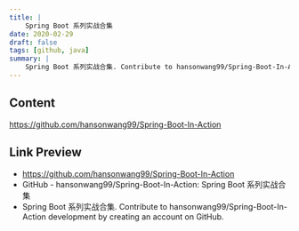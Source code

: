 ```yaml
---
title: |
    Spring Boot 系列实战合集
date: 2020-02-29
draft: false
tags: [github, java]
summary: |
    Spring Boot 系列实战合集. Contribute to hansonwang99/Spring-Boot-In-Action development by creating an account on GitHub.
---
```


## Content

https://github.com/hansonwang99/Spring-Boot-In-Action

## Link Preview

- https://github.com/hansonwang99/Spring-Boot-In-Action
- GitHub - hansonwang99/Spring-Boot-In-Action: Spring Boot 系列实战合集
- Spring Boot 系列实战合集. Contribute to hansonwang99/Spring-Boot-In-Action development by creating an account on GitHub.
